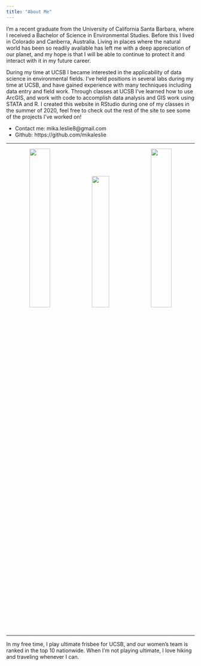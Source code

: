 ```yaml
---
title: "About Me"
---
```

  
I'm a recent graduate from the University of California Santa Barbara, where I received a Bachelor of Science in Environmental Studies. Before this I lived in Colorado and Canberra, Australia. Living in places where the natural world has been so readily available has left me with a deep appreciation of our planet, and my hope is that I will be able to continue to protect it and interact with it in my future career. 

During my time at UCSB I became interested in the applicability of data science in environmental fields. I've held positions in several labs during my time at UCSB, and have gained experience with many techniques including data entry and field work. Through classes at UCSB I've learned how to use ArcGIS, and work with code to accomplish data analysis and GIS work using STATA and R. I created this website in RStudio during one of my classes in the summer of 2020, feel free to check out the rest of the site to see some of the projects I've worked on!

- Contact me: mika.leslie8@gmail.com
- Github: https://github.com/mikaleslie

*****

<center>
![](img/n1.jpg){width=33%} ![](img/grad.jpeg){width=30%} ![](img/n3.jpg){width=33%}
</center>

****

In my free time, I play ultimate frisbee for UCSB, and our women's team is ranked in the top 10 nationwide. When I'm not playing ultimate, I love hiking and traveling whenever I can. 

